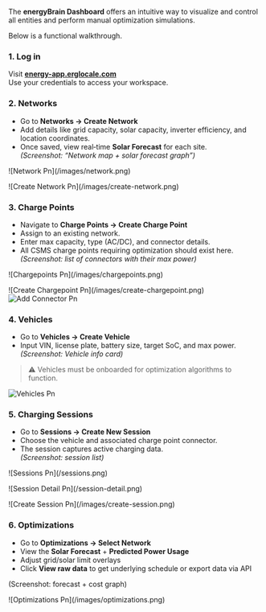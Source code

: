 The **energyBrain Dashboard** offers an intuitive way to visualize and control all entities and perform manual optimization simulations.

Below is a functional walkthrough.

### 1. Log in

Visit [**energy-app.erglocale.com**](http://energy-app.erglocale.com)\
Use your credentials to access your workspace.

### 2. Networks

- Go to **Networks → Create Network**
- Add details like grid capacity, solar capacity, inverter efficiency, and location coordinates.
- Once saved, view real‑time **Solar Forecast** for each site.\
  _(Screenshot: “Network map + solar forecast graph”)_

<Frame>
  ![Network Pn](/images/network.png)
</Frame>

<p />

<Frame>
  ![Create Network Pn](/images/create-network.png)
</Frame>

### 3. Charge Points

- Navigate to **Charge Points → Create Charge Point**
- Assign to an existing network.
- Enter max capacity, type (AC/DC), and connector details.
- All CSMS charge points requiring optimization should exist here.\
  _(Screenshot: list of connectors with their max power)_

<Frame>
  ![Chargepoints Pn](/images/chargepoints.png)
</Frame>

<p />

<CardGroup cols={2}>
  <Card href="#">
    ![Create Chargepoint Pn](/images/create-chargepoint.png)
  </Card>
  <Card href="#">
    <img
      src="/images/add-connector.png"
      alt="Add Connector Pn"
      title="Add Connector Pn"
      className="mx-auto"
      style={{ width:"86%" }}
    />
  </Card>
</CardGroup>

### 4. Vehicles

- Go to **Vehicles → Create Vehicle**
- Input VIN, license plate, battery size, target SoC, and max power.\
  _(Screenshot: Vehicle info card)_

> ⚠️ Vehicles must be onboarded for optimization algorithms to function.

<Frame>
  <img
    src="/images/vehicles.png"
    alt="Vehicles Pn"
    title="Vehicles Pn"
    style={{ width:"100%" }}
  />
</Frame>

### 5. Charging Sessions

- Go to **Sessions → Create New Session**
- Choose the vehicle and associated charge point connector.
- The session captures active charging data.\
  _(Screenshot: session list)_

<Frame>
  ![Sessions Pn](/sessions.png)
</Frame>

<p />

<Frame>
  ![Session Detail Pn](/session-detail.png)
</Frame>

<p />

<Frame>
  ![Create Session Pn](/images/create-session.png)
</Frame>

### 6. Optimizations

- Go to **Optimizations → Select Network**
- View the **Solar Forecast** + **Predicted Power Usage**
- Adjust grid/solar limit overlays
- Click **View raw data** to get underlying schedule or export data via API

(Screenshot: forecast + cost graph)

<Frame>
  ![Optimizations Pn](/images/optimizations.png)
</Frame>